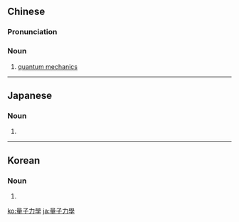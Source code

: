 {{also|量子力学}}
==Chinese==
{{zh-forms|s=量子力学|type=22}}
{{zh-wp|zh|yue|nan:liōng-chú la̍t-ha̍k}}

===Pronunciation===
{{zh-pron
|m=liàngzǐ lìxué
|c=loeng6 zi2 lik6 hok6
|mn=liōng-chú la̍t-ha̍k
|cat=n
}}

===Noun===
{{zh-noun}}

# {{lb|zh|physics}} [[quantum mechanics]]

{{zh-cat|Quantum mechanics}}

----

==Japanese==
{{ja-kanjitab|りょう|し|りき|がく|yomi=o}}

===Noun===
{{ja-noun|shin=量子力学|りょうし りきがく|hhira=りやうしりがく}}

# {{kyujitai spelling of|量子力学}}

----

==Korean==
{{ko-hanjatab}}

===Noun===
{{ko-noun|hangeul=양자역학}}

# {{hanja form of|양자역학|[[quantum mechanics]]}}

[[ko:量子力學]]
[[ja:量子力學]]